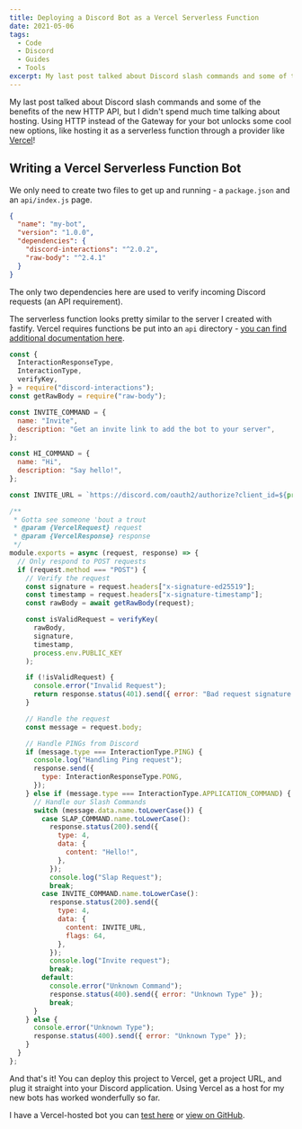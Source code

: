 ```yaml
---
title: Deploying a Discord Bot as a Vercel Serverless Function
date: 2021-05-06
tags:
  - Code
  - Discord
  - Guides
  - Tools
excerpt: My last post talked about Discord slash commands and some of the benefits of the new HTTP API, but I didn't spend much time talking about hosting. Using HTTP instead of the Gateway for your bot unlocks some cool new options, like hosting it as a serverless function through a provider like Vercel!
---
```


My <Link href="/blog/creating-a-discord-http-slash-command-bot-with-fastify"><a>last post talked about Discord slash commands</a></Link> and some of the benefits of the new HTTP API, but I didn't spend much time talking about hosting. Using HTTP instead of the Gateway for your bot unlocks some cool new options, like hosting it as a serverless function through a provider like [Vercel](https://vercel.com)!

## Writing a Vercel Serverless Function Bot

We only need to create two files to get up and running - a `package.json` and an `api/index.js` page.

```json file=package.json
{
  "name": "my-bot",
  "version": "1.0.0",
  "dependencies": {
    "discord-interactions": "^2.0.2",
    "raw-body": "^2.4.1"
  }
}
```

The only two dependencies here are used to verify incoming Discord requests (an API requirement).

The serverless function looks pretty similar to the <Link href="/blog/creating-a-discord-http-slash-command-bot-with-fastify"><a>server I created with fastify</a></Link>. Vercel requires functions be put into an `api` directory - [you can find additional documentation here](https://vercel.com/docs/serverless-functions/introduction).

```javascript file=api/index.js copy
const {
  InteractionResponseType,
  InteractionType,
  verifyKey,
} = require("discord-interactions");
const getRawBody = require("raw-body");

const INVITE_COMMAND = {
  name: "Invite",
  description: "Get an invite link to add the bot to your server",
};

const HI_COMMAND = {
  name: "Hi",
  description: "Say hello!",
};

const INVITE_URL = `https://discord.com/oauth2/authorize?client_id=${process.env.APPLICATION_ID}&scope=applications.commands`;

/**
 * Gotta see someone 'bout a trout
 * @param {VercelRequest} request
 * @param {VercelResponse} response
 */
module.exports = async (request, response) => {
  // Only respond to POST requests
  if (request.method === "POST") {
    // Verify the request
    const signature = request.headers["x-signature-ed25519"];
    const timestamp = request.headers["x-signature-timestamp"];
    const rawBody = await getRawBody(request);

    const isValidRequest = verifyKey(
      rawBody,
      signature,
      timestamp,
      process.env.PUBLIC_KEY
    );

    if (!isValidRequest) {
      console.error("Invalid Request");
      return response.status(401).send({ error: "Bad request signature " });
    }

    // Handle the request
    const message = request.body;

    // Handle PINGs from Discord
    if (message.type === InteractionType.PING) {
      console.log("Handling Ping request");
      response.send({
        type: InteractionResponseType.PONG,
      });
    } else if (message.type === InteractionType.APPLICATION_COMMAND) {
      // Handle our Slash Commands
      switch (message.data.name.toLowerCase()) {
        case SLAP_COMMAND.name.toLowerCase():
          response.status(200).send({
            type: 4,
            data: {
              content: "Hello!",
            },
          });
          console.log("Slap Request");
          break;
        case INVITE_COMMAND.name.toLowerCase():
          response.status(200).send({
            type: 4,
            data: {
              content: INVITE_URL,
              flags: 64,
            },
          });
          console.log("Invite request");
          break;
        default:
          console.error("Unknown Command");
          response.status(400).send({ error: "Unknown Type" });
          break;
      }
    } else {
      console.error("Unknown Type");
      response.status(400).send({ error: "Unknown Type" });
    }
  }
};
```

And that's it! You can deploy this project to Vercel, get a project URL, and plug it straight into your Discord application. Using Vercel as a host for my new bots has worked wonderfully so far.

I have a Vercel-hosted bot you can [test here](https://discord.com/oauth2/authorize?client_id=837785463401087046&scope=applications.commands) or [view on GitHub](https://github.com/ianmitchell/discord-trout).

